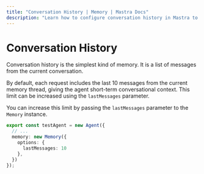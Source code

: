 ```yaml
---
title: "Conversation History | Memory | Mastra Docs"
description: "Learn how to configure conversation history in Mastra to store recent messages from the current conversation."
---
```


# Conversation History

Conversation history is the simplest kind of memory. It is a list of messages from the current conversation.

By default, each request includes the last 10 messages from the current memory thread, giving the agent short-term conversational context. This limit can be increased using the `lastMessages` parameter.

You can increase this limit by passing the `lastMessages` parameter to the `Memory` instance.

```typescript {3-7} showLineNumbers
export const testAgent = new Agent({
  // ...
  memory: new Memory({
    options: {
      lastMessages: 10
    },
  })
});
```
